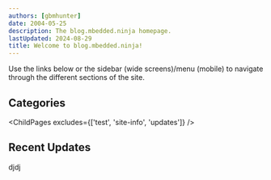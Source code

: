 ```yaml
---
authors: [gbmhunter]
date: 2004-05-25
description: The blog.mbedded.ninja homepage.
lastUpdated: 2024-08-29
title: Welcome to blog.mbedded.ninja!
---
```



Use the links below or the sidebar (wide screens)/menu (mobile) to navigate through the different sections of the site.

## Categories

<ChildPages excludes={['test', 'site-info', 'updates']} />

## Recent Updates

djdj

<RecentUpdates />
